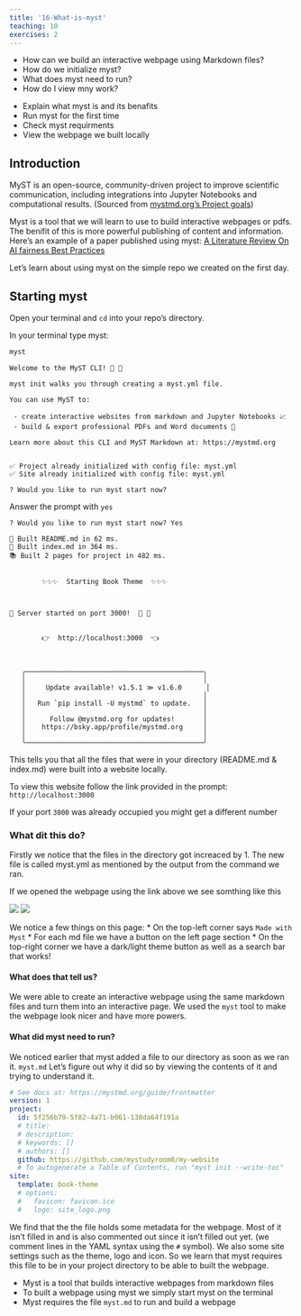 ```yaml
---
title: '16-What-is-myst'
teaching: 10
exercises: 2
---
```


:::::::::::::::::::::::::::::::::::::: questions 

- How can we build an interactive webpage using Markdown files?
- How do we initialize myst?
- What does myst need to run?
- How do I view mny work?

::::::::::::::::::::::::::::::::::::::::::::::::

::::::::::::::::::::::::::::::::::::: objectives

- Explain what myst is and its benafits
- Run myst for the first time
- Check myst requirments
- View the webpage we built locally 

::::::::::::::::::::::::::::::::::::::::::::::::

## Introduction

MyST is an open-source, community-driven project to improve scientific communication, including integrations into Jupyter Notebooks and computational results. (Sourced from [mystmd.org's Project goals](https://mystmd.org/guide#project-goals))

Myst is a tool that we will learn to use to build interactive webpages or pdfs. The benifit of this is more powerful publishing of content and information.
Here's an example of a paper published using myst: [A Literature Review On AI fairness Best Practices](https://ml4sts.com/fairml-bestpractices/)

Let's learn about using myst on the simple repo we created on the first day.

## Starting myst
Open your terminal and `cd` into your repo's directory.

In your terminal type myst:
```bash
myst
```
```
Welcome to the MyST CLI! 🎉 🚀

myst init walks you through creating a myst.yml file.

You can use MyST to:

 - create interactive websites from markdown and Jupyter Notebooks 📈
 - build & export professional PDFs and Word documents 📄

Learn more about this CLI and MyST Markdown at: https://mystmd.org


✅ Project already initialized with config file: myst.yml
✅ Site already initialized with config file: myst.yml

? Would you like to run myst start now? 
```
Answer the prompt with `yes`
```
? Would you like to run myst start now? Yes
```
```
📖 Built README.md in 62 ms.
📖 Built index.md in 364 ms.
📚 Built 2 pages for project in 482 ms.


        ✨✨✨  Starting Book Theme  ✨✨✨



🔌 Server started on port 3000!  🥳 🎉


        👉  http://localhost:3000  👈



   ╭────────────────────────────────────────────╮
   │                                            │
   │     Update available! v1.5.1 ≫ v1.6.0      │
   │                                            │
   │   Run `pip install -U mystmd` to update.   │
   │                                            │
   │      Follow @mystmd.org for updates!       │
   │    https://bsky.app/profile/mystmd.org     │
   │                                            │
   ╰────────────────────────────────────────────╯
   ```

This tells you that all the files that were in your directory (README.md & index.md) were built into a website locally.

To view this website follow the link provided in the prompt:
`http://localhost:3000`

::::: callout
If your port `3000` was already occupied you might get a different number
:::::


### What dit this do?
Firstly we notice that the files in the directory got increaced by 1. The new file is called myst.yml as mentioned by the output from the command we ran.

If we opened the webpage using the link above we see somthing like this

![](fig\myst_page.png)
![](fig\myst_page2.png)

We notice a few things on this page:
* On the top-left corner says `Made with Myst`
* For each md file we have a button on the left page section 
* On the top-right corner we have a dark/light theme button as well as a search bar that works!

#### What does that tell us?
We were able to create an interactive webpage using the same markdown files and turn them into an interactive page. We used the `myst` tool to make the webpage look nicer and have more powers.

#### What did myst need to run?
We noticed earlier that myst added a file to our directory as soon as we ran it. `myst.md`
Let's figure out why it did so by viewing the contents of it and trying to understand it.

```yaml
# See docs at: https://mystmd.org/guide/frontmatter
version: 1
project:
  id: 5f256b79-5f82-4a71-b061-138da64f191a
  # title:
  # description:
  # keywords: []
  # authors: []
  github: https://github.com/mystudyroom0/my-website
  # To autogenerate a Table of Contents, run "myst init --write-toc"
site:
  template: book-theme
  # options:
  #   favicon: favicon.ico
  #   logo: site_logo.png
  ```


We find that the the file holds some metadata for the webpage. Most of it isn't filled in and is also commented out since it isn't filled out yet. (we comment lines in the YAML syntax using the `#` symbol). We also some site settings such as the theme, logo and icon.
So we learn that myst requires this file to be in your project directory to be able to built the webpage.


::::::::::::::::::::::::::::::::::::: keypoints 

- Myst is a tool that builds interactive webpages from markdown files 
- To built a webpage using myst we simply start myst on the terminal
- Myst requires the file `myst.md` to run and build a webpage

::::::::::::::::::::::::::::::::::::::::::::::::

